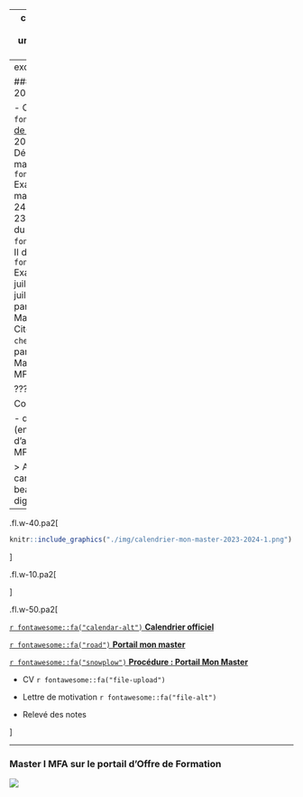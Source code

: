 
---
class: inverse, top, center
name: e-candidat
background-image: url('./img/wallace.jpg')
background-size: cover

## Postuler


---
exclude: true

### Admission en Master I (Printemps 2024)



- Calendrier `r fontawesome::fa("calendar")`
  - [Offre de formation](https://monmaster.gouv.fr) à partir du 29 janvier 2024
  - `r fontawesome::fa("upload")` Dépots candidatures : 26 février-24 mars 2024
  - `r fontawesome::fa("folder-open")` Examen des candidatures : 2 avril-28 mai 2024
  - Phase I Admission : 4 juin-24 juin 2024
  - Inscriptions : à partir du 23 juin 2024
  - Phase Complémentaire : du 25 juin au 31 juillet 2024
    -  `r fontawesome::fa("upload")` Canditures II du 25 au 30 juin
    -  `r fontawesome::fa("folder-open")` Examen Candidatures II du 1 au 12 juillet
    -  Phase II Admission : 15 au 31 juillet
- Peut-on postuler à plusieurs parcours au sein la mention Mathématiques et Applications de Paris Cité ?
  - oui `r fontawesome::fa("glass-cheers")`
  - une candidature par parcours mais dossier commun en Master I pour les parcours : MF/LMFI/M2MO/MG


???

Conseils à donner oralement

- délais
- candidature après session II (envoyer un dossier avant)
- capacités d'accueil
- pour les parcours MF/PMA/Modélisation/MG/LMFI/M2MO


> Aux vertus qu'on exige d'un e-candidat, Votre Excellence connaît-elle beaucoup de professeurs qui fussent dignes d'être étudiants ?


---





.fl.w-40.pa2[

```r
knitr::include_graphics("./img/calendrier-mon-master-2023-2024-1.png")
```

]


.fl.w-10.pa2[

]

.fl.w-50.pa2[

[`r fontawesome::fa("calendar-alt")` **Calendrier officiel**](https://www.enseignementsup-recherche.gouv.fr/sites/default/files/2023-12/calendrier-mon-master-2023---2024-30735.pdf)

[`r fontawesome::fa("road")` **Portail mon master**](https://www.monmaster.gouv.fr/master/universite-paris-cite/mathematiques-et-applications-38?q=Master%20Mathématiques%20et%20Applications&layout=1&position=0)

[`r fontawesome::fa("snowplow")` **Procédure : Portail Mon Master**](https://www.monmaster.gouv.fr)
  
  
- CV  `r fontawesome::fa("file-upload")`

- Lettre de motivation `r fontawesome::fa("file-alt")`

- Relevé des notes 



]


---

### Master I MFA sur le portail d'Offre de Formation 


![](./img/mathapppariscite_www.monmaster.gouv.fr.png)